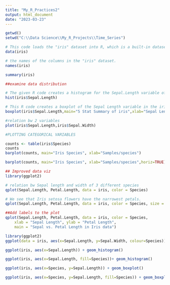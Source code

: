 ---
title: "My_R_Practices2"
output: html_document
date: "2023-03-23"
---

```{r}
getwd()
setwd("C:\\Data Science\\My_R_Projects\\Time_Series")

```


```{r}
# This code loads the "iris" dataset into R, which is a built-in dataset in R. The "iris" dataset contains measurements of different parts of flowers, including their sepals and petals, as well as their species. Once the dataset is loaded, it can be used for data analysis or visualization
data(iris)

# the names of the columns in the "iris" dataset.
names(iris)

summary(iris)
```


```{r}
##examine data distribution

# The given R code creates a histogram for the Sepal.Length variable of the iris dataset. The histogram displays the distribution of values of Sepal.Length in the dataset.
hist(iris$Sepal.Length) 

# This R code creates a boxplot of the Sepal Length variable in the iris dataset. The boxplot shows the minimum and maximum values, the lower and upper quartiles, and the median of the Sepal Length.
boxplot(iris$Sepal.Length,main="5 Stat Summary of iris",xlab="Sepal Length")
```

```{r}
#relation bw 2 variables
plot(iris$Sepal.Length,iris$Sepal.Width)
```

```{r}
#PLOTTING CATEGORICAL VARIABLES

counts <- table(iris$Species)
counts
barplot(counts, main="Iris Species", xlab="Samples/species")

barplot(counts, main="Iris Species", xlab="Samples/species",horiz=TRUE)

```


```{r}
## Improved data viz
library(ggplot2)

# relation bw Sepal length and width of 3 different species
qplot(Sepal.Length, Petal.Length, data = iris, color = Species)
```

```{r}
# We see that Iris setosa flowers have the narrowest petals.
qplot(Sepal.Length, Petal.Length, data = iris, color = Species, size = Petal.Width)

```

```{r}
##Add labels to the plot
qplot(Sepal.Length, Petal.Length, data = iris, color = Species,
    xlab = "Sepal Length", ylab = "Petal Length",
    main = "Sepal vs. Petal Length in Iris data")
```


```{r}
library(ggplot2)
ggplot(data = iris, aes(x=Sepal.Length, y=Sepal.Width, colour=Species))+ geom_point()


```

```{r}
ggplot(iris, aes(x=Sepal.Length)) + geom_histogram()
```

```{r}
ggplot(iris, aes(x=Sepal.Length, fill=Species))+ geom_histogram()
```


```{r}
ggplot(iris, aes(x=Species, y=Sepal.Length)) + geom_boxplot()

ggplot(iris, aes(x=Species, y=Sepal.Length, fill=Species)) + geom_boxplot()

```

